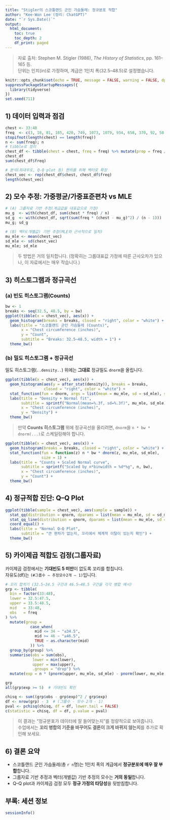 ```yaml
---
title: "Stigler의 스코틀랜드 군인 가슴둘레: 정규분포 적합"
author: "Kee-Won Lee (정리: ChatGPT)"
date: "`r Sys.Date()`"
output:
  html_document:
    toc: true
    toc_depth: 2
    df_print: paged
---
```


> 자료 출처: Stephen M. Stigler (1986), *The History of Statistics*, pp. 161–165 등.  
> 단위는 인치(in)로 가정하며, 계급은 1인치 폭(32.5–48.5)로 설정했습니다.

```r
knitr::opts_chunk$set(echo = TRUE, message = FALSE, warning = FALSE, dpi = 150)
suppressPackageStartupMessages({
  library(tidyverse)
})
set.seed(711)
```

## 1) 데이터 입력과 점검

```r
chest <- 33:48
freq  <- c(3, 18, 81, 185, 420, 749, 1073, 1079, 934, 658, 370, 92, 50, 21, 4, 1)
stopifnot(length(chest) == length(freq))
n <- sum(freq); n
# tibble로 정리
chest_df <- tibble(chest = chest, freq = freq) %>% mutate(prop = freq / n)
chest_df
sum(chest_df$freq)
```

```r
# 분석(최대우도, Q-Q plot 등) 편의를 위해 벡터로 확장
chest_vec <- rep(chest_df$chest, chest_df$freq)
length(chest_vec)
```

## 2) 모수 추정: 가중평균/가중표준편차 vs MLE

```r
# (A) 그룹자료 기반 추정(계급값을 대표값으로 가정)
mu_g  <- with(chest_df, sum(chest * freq) / n)
sd_g  <- with(chest_df, sqrt(sum(freq * (chest - mu_g)^2) / (n - 1)))
mu_g; sd_g

# (B) 벡터(개별값) 기반 추정(MLE와 근사적으로 일치)
mu_mle <- mean(chest_vec)
sd_mle <- sd(chest_vec)
mu_mle; sd_mle
```

> 두 방법은 거의 일치합니다. (정확히는 그룹대표값 가정에 따른 근사오차가 있으나, 이 자료에서는 매우 작습니다.)

## 3) 히스토그램과 정규곡선

### (a) 빈도 히스토그램(Counts)

```r
bw <- 1
breaks <- seq(32.5, 48.5, by = bw)
ggplot(tibble(x = chest_vec), aes(x)) +
  geom_histogram(breaks = breaks, closed = "right", color = "white") +
  labs(title = "스코틀랜드 군인 가슴둘레 (Counts)",
       x = "Chest circumference (inches)",
       y = "Count",
       subtitle = "Breaks: 32.5–48.5, width = 1") +
  theme_bw()
```

### (b) 밀도 히스토그램 + 정규곡선

밀도 히스토그램(`..density..`) 위에는 **그대로** 정규밀도 `dnorm`을 올립니다.

```r
ggplot(tibble(x = chest_vec), aes(x)) +
  geom_histogram(aes(y = after_stat(density)), breaks = breaks,
                 closed = "right", color = "white") +
  stat_function(fun = dnorm, args = list(mean = mu_mle, sd = sd_mle), size = 1) +
  labs(title = "Density + Normal fit",
       subtitle = sprintf("Normal(mean=%.3f, sd=%.3f)", mu_mle, sd_mle),
       x = "Chest circumference (inches)",
       y = "Density") +
  theme_bw()
```

> 만약 **Counts 히스토그램** 위에 정규곡선을 올리려면, `dnorm`을 `n * bw * dnorm(...)`로 스케일링해야 합니다.

```r
ggplot(tibble(x = chest_vec), aes(x)) +
  geom_histogram(breaks = breaks, closed = "right", color = "white") +
  stat_function(fun = function(z) n * bw * dnorm(z, mu_mle, sd_mle),
                size = 1) +
  labs(title = "Counts + Scaled Normal curve",
       subtitle = sprintf("Scaled by n*binwidth = %d*%g", n, bw),
       x = "Chest circumference (inches)",
       y = "Count") +
  theme_bw()
```

## 4) 정규적합 진단: Q–Q Plot

```r
ggplot(tibble(sample = chest_vec), aes(sample = sample)) +
  stat_qq(distribution = qnorm, dparams = list(mean = mu_mle, sd = sd_mle)) +
  stat_qq_line(distribution = qnorm, dparams = list(mean = mu_mle, sd = sd_mle)) +
  coord_equal() +
  labs(title = "Normal Q–Q Plot",
       subtitle = "큰 편차가 없는지, 꼬리에서 체계적 이탈이 있는지 확인") +
  theme_bw()
```

## 5) 카이제곱 적합도 검정(그룹자료)

카이제곱 검정에서는 **기대빈도 5 미만**이 없도록 꼬리를 합칩니다.  
자유도(df)는 `(#그룹수 – 추정모수2개 – 1)`입니다.

```r
# 꼬리 합치기 (32.5–34.5 구간과 46.5–48.5 구간을 각각 병합 예시)
grp <- tibble(
  bin = factor(33:48),
  lower = 32.5:47.5,
  upper = 33.5:48.5,
  mid   = 33:48,
  obs   = freq
) %>%
  mutate(group =
           case_when(
             mid <= 34 ~ "≤34.5",
             mid >= 46 ~ "≥46.5",
             TRUE ~ as.character(mid)
           )) %>%
  group_by(group) %>%
  summarise(obs = sum(obs),
            lower = min(lower),
            upper = max(upper),
            .groups = "drop") %>%
  mutate(exp = n * (pnorm(upper, mu_mle, sd_mle) - pnorm(lower, mu_mle, sd_mle)))

grp
all(grp$exp >= 5)  # 기대빈도 확인

chisq <- sum((grp$obs - grp$exp)^2 / grp$exp)
df <- nrow(grp) - 3  # (그룹수 - 모수 2개 - 1)
pval <- pchisq(chisq, df = df, lower.tail = FALSE)
c(statistic = chisq, df = df, p.value = pval)
```

> 이 결과는 “정규분포가 데이터에 잘 들어맞는지”를 정량적으로 보여줍니다.  
> 수업에서는 **꼬리 병합의 기준을 바꾸어도 결론이 크게 바뀌지 않는지**를 추가로 확인해 보세요.

## 6) 결론 요약

- 스코틀랜드 군인 가슴둘레(총 `r n`명)는 1인치 폭의 계급에서 **정규분포에 매우 잘 부합**합니다.  
- 그룹자료 기반 추정과 벡터(개별값) 기반 추정의 모수는 **거의 동일**합니다.  
- Q–Q plot과 카이제곱 검정 모두 **정규 가정의 타당성**을 뒷받침합니다.

## 부록: 세션 정보

```r
sessionInfo()
```
